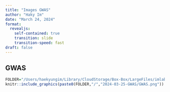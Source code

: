 ```yaml
---
title: "Images GWAS"
author: "Haky Im"
date: "March 24, 2024"
format: 
  revealjs: 
    self-contained: true
    transition: slide
    transition-speed: fast
draft: false
---
```


## GWAS

```r
FOLDER="/Users/haekyungim/Library/CloudStorage/Box-Box/LargeFiles/imlab-data/data-Github/web-data/images"
knitr::include_graphics(paste0(FOLDER,"/","2024-03-25-GWAS/GWAS.png"))
```




